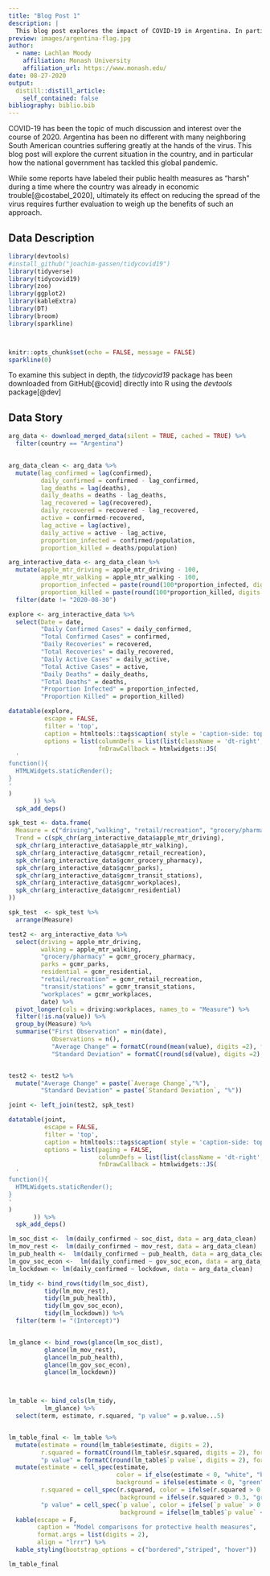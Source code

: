 ```yaml
---
title: "Blog Post 1"
description: |
  This blog post explores the impact of COVID-19 in Argentina. In particular, the various protective health measures introduced by the government will be evaluated based on their ability to effectively reduce people's movements and ultimately stop the spread of the virus.
preview: images/argentina-flag.jpg
author:
  - name: Lachlan Moody 
    affiliation: Monash University
    affiliation_url: https://www.monash.edu/
date: 08-27-2020
output:
  distill::distill_article:
    self_contained: false
bibliography: biblio.bib
---
```

COVID-19 has been the topic of much discussion and interest over the course of 2020. Argentina has been no different with many neighboring South American countries suffering greatly at the hands of the virus. This blog post will explore the current situation in the country, and in particular how the national government has tackled this global pandemic.\  

While some reports have labeled their public health measures as “harsh” during a time where the country was already in economic trouble[@costabel_2020], ultimately its effect on reducing the spread of the virus requires further evaluation to weigh up the benefits of such an approach.


## Data Description
```r
library(devtools)
#install_github("joachim-gassen/tidycovid19")
library(tidyverse)
library(tidycovid19)
library(zoo)
library(ggplot2)
library(kableExtra)
library(DT)
library(broom)
library(sparkline)



knitr::opts_chunk$set(echo = FALSE, message = FALSE)
sparkline(0)
```

To examine this subject in depth, the *tidycovid19* package has been downloaded from GitHub[@covid] directly into R using the *devtools* package[@dev]

## Data Story
```r
arg_data <- download_merged_data(silent = TRUE, cached = TRUE) %>%
  filter(country == "Argentina")
  

arg_data_clean <- arg_data %>%
  mutate(lag_confirmed = lag(confirmed),
         daily_confirmed = confirmed - lag_confirmed,
         lag_deaths = lag(deaths),
         daily_deaths = deaths - lag_deaths,
         lag_recovered = lag(recovered),
         daily_recovered = recovered - lag_recovered,
         active = confirmed-recovered,
         lag_active = lag(active),
         daily_active = active - lag_active,
         proportion_infected = confirmed/population,
         proportion_killed = deaths/population)
```

```r
arg_interactive_data <- arg_data_clean %>%
  mutate(apple_mtr_driving = apple_mtr_driving - 100,
         apple_mtr_walking = apple_mtr_walking - 100,
         proportion_infected = paste(round(100*proportion_infected, digits = 2),"%"),
         proportion_killed = paste(round(100*proportion_killed, digits = 2),"%")) %>%
  filter(date != "2020-08-30")

explore <- arg_interactive_data %>%
  select(Date = date,
         "Daily Confirmed Cases" = daily_confirmed,
         "Total Confirmed Cases" = confirmed,
         "Daily Recoveries" = recovered,
         "Total Recoveries" = daily_recovered,
         "Daily Active Cases" = daily_active,
         "Total Active Cases" = active,
         "Daily Deaths" = daily_deaths,
         "Total Deaths" = deaths,
         "Proportion Infected" = proportion_infected,
         "Proportion Killed" = proportion_killed)

datatable(explore, 
          escape = FALSE,
          filter = 'top',
          caption = htmltools::tags$caption( style = 'caption-side: top; text-align: center; color:black; font-size:200% ;','COVID19 case statistics in Argentina'),
          options = list(columnDefs = list(list(className = 'dt-right', targets = 2:11)),
                         fnDrawCallback = htmlwidgets::JS(
  '
function(){
  HTMLWidgets.staticRender();
}
'
)
       )) %>%
  spk_add_deps() 
```




```r
spk_test <- data.frame(
  Measure = c("driving","walking", "retail/recreation", "grocery/pharmacy", "parks", "transit/stations", "workplaces", "residential"),
  Trend = c(spk_chr(arg_interactive_data$apple_mtr_driving),
  spk_chr(arg_interactive_data$apple_mtr_walking),
  spk_chr(arg_interactive_data$gcmr_retail_recreation),
  spk_chr(arg_interactive_data$gcmr_grocery_pharmacy),
  spk_chr(arg_interactive_data$gcmr_parks),
  spk_chr(arg_interactive_data$gcmr_transit_stations),
  spk_chr(arg_interactive_data$gcmr_workplaces),
  spk_chr(arg_interactive_data$gcmr_residential)
))

spk_test  <- spk_test %>%
  arrange(Measure)

test2 <- arg_interactive_data %>%
  select(driving = apple_mtr_driving,
         walking = apple_mtr_walking,
         "grocery/pharmacy" = gcmr_grocery_pharmacy,
         parks = gcmr_parks,
         residential = gcmr_residential,
         "retail/recreation" = gcmr_retail_recreation,
         "transit/stations" = gcmr_transit_stations,
         "workplaces" = gcmr_workplaces,
         date) %>%
  pivot_longer(cols = driving:workplaces, names_to = "Measure") %>%
  filter(!is.na(value)) %>%
  group_by(Measure) %>%
  summarise("First Observation" = min(date),
            Observations = n(),
            "Average Change" = formatC(round(mean(value), digits =2), format = 'f', digits =2),
            "Standard Deviation" = formatC(round(sd(value), digits =2), format = 'f', digits =2))


test2 <- test2 %>%
  mutate("Average Change" = paste(`Average Change`,"%"),
         "Standard Deviation" = paste(`Standard Deviation`, "%"))

joint <- left_join(test2, spk_test)

datatable(joint, 
          escape = FALSE,
          filter = 'top',
          caption = htmltools::tags$caption( style = 'caption-side: top; text-align: center; color:black; font-size:200% ;','Effect of COVID 19 on public movement'),
          options = list(paging = FALSE, 
                         columnDefs = list(list(className = 'dt-right', targets = 2:5)),
                         fnDrawCallback = htmlwidgets::JS(
  '
function(){
  HTMLWidgets.staticRender();
}
'
)
       )) %>%
  spk_add_deps() 
```



```r
lm_soc_dist <-  lm(daily_confirmed ~ soc_dist, data = arg_data_clean)
lm_mov_rest <-  lm(daily_confirmed ~ mov_rest, data = arg_data_clean)
lm_pub_health <-  lm(daily_confirmed ~ pub_health, data = arg_data_clean)
lm_gov_soc_econ <-  lm(daily_confirmed ~ gov_soc_econ, data = arg_data_clean)
lm_lockdown <- lm(daily_confirmed ~ lockdown, data = arg_data_clean)

lm_tidy <- bind_rows(tidy(lm_soc_dist),
          tidy(lm_mov_rest),
          tidy(lm_pub_health),
          tidy(lm_gov_soc_econ),
          tidy(lm_lockdown)) %>%
  filter(term != "(Intercept)")


lm_glance <- bind_rows(glance(lm_soc_dist),
          glance(lm_mov_rest),
          glance(lm_pub_health),
          glance(lm_gov_soc_econ),
          glance(lm_lockdown))



lm_table <- bind_cols(lm_tidy, 
          lm_glance) %>%
  select(term, estimate, r.squared, "p value" = p.value...5)


lm_table_final <- lm_table %>%
  mutate(estimate = round(lm_table$estimate, digits = 2),
         r.squared = formatC(round(lm_table$r.squared, digits = 2), format = 'f', digits = 2),
         "p value" = formatC(round(lm_table$`p value`, digits = 2), format = 'f', digits =2)) %>%
  mutate(estimate = cell_spec(estimate, 
                              color = if_else(estimate < 0, "white", "black"), 
                              background = ifelse(estimate < 0, "green", "white")),
         r.squared = cell_spec(r.squared, color = ifelse(r.squared > 0.3, "white", "black"), 
                               background = ifelse(r.squared > 0.3, "green", "white")),
         "p value" = cell_spec(`p value`, color = ifelse(`p value` > 0.05, "black", "white"),
                               background = ifelse(lm_table$`p value` < 0.05, "green", "white"))) %>%
  kable(escape = F,
        caption = "Model comparisons for protective health measures", 
        format.args = list(digits = 2),
        align = "lrrr") %>%
  kable_styling(bootstrap_options = c("bordered","striped", "hover"))

lm_table_final


```

